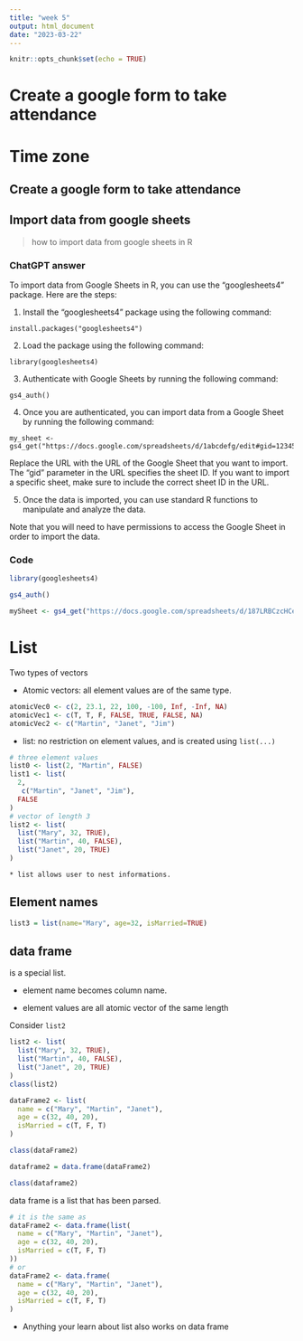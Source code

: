 ```yaml
---
title: "week 5"
output: html_document
date: "2023-03-22"
---
```


```r
knitr::opts_chunk$set(echo = TRUE)
```

# Create a google form to take attendance

# Time zone

## Create a google form to take attendance

## Import data from google sheets

> how to import data from google sheets in R

### ChatGPT answer

To import data from Google Sheets in R, you can use the "googlesheets4" package. Here are the steps:

1. Install the "googlesheets4" package using the following command:

```
install.packages("googlesheets4")
```

2. Load the package using the following command:

```
library(googlesheets4)
```

3. Authenticate with Google Sheets by running the following command:

```
gs4_auth()
```

4. Once you are authenticated, you can import data from a Google Sheet by running the following command:

```
my_sheet <- gs4_get("https://docs.google.com/spreadsheets/d/1abcdefg/edit#gid=123456789")
```

Replace the URL with the URL of the Google Sheet that you want to import. The "gid" parameter in the URL specifies the sheet ID. If you want to import a specific sheet, make sure to include the correct sheet ID in the URL.

5. Once the data is imported, you can use standard R functions to manipulate and analyze the data.

Note that you will need to have permissions to access the Google Sheet in order to import the data.

### Code

```r
library(googlesheets4)
```

```r
gs4_auth()
```

```r
mySheet <- gs4_get("https://docs.google.com/spreadsheets/d/187LRBCzcHCetea9ZsCnWOUFDdXCfVIZx3R2vvPsmh4I/edit#gid=91650247")
```


# List

Two types of vectors

  * Atomic vectors: all element values are of the same type.
  
```r
atomicVec0 <- c(2, 23.1, 22, 100, -100, Inf, -Inf, NA)
atomicVec1 <- c(T, T, F, FALSE, TRUE, FALSE, NA)
atomicVec2 <- c("Martin", "Janet", "Jim")
```

  * list: no restriction on element values, and is created using `list(...)`
  
```r
# three element values
list0 <- list(2, "Martin", FALSE)
list1 <- list(
  2, 
   c("Martin", "Janet", "Jim"),
  FALSE
)
# vector of length 3
list2 <- list(
  list("Mary", 32, TRUE), 
  list("Martin", 40, FALSE),
  list("Janet", 20, TRUE)
)
```
 
    * list allows user to nest informations. 

## Element names

```r
list3 = list(name="Mary", age=32, isMarried=TRUE)
```


## data frame 

is a special list.

  * element name becomes column name.
  
  * element values are all atomic vector of the same length

Consider `list2`

```r
list2 <- list(
  list("Mary", 32, TRUE), 
  list("Martin", 40, FALSE),
  list("Janet", 20, TRUE)
)
class(list2)
```

  
```r
dataFrame2 <- list(
  name = c("Mary", "Martin", "Janet"),
  age = c(32, 40, 20),
  isMarried = c(T, F, T) 
)

class(dataFrame2)

dataframe2 = data.frame(dataFrame2)

class(dataframe2)
```

data frame is a list that has been parsed.


```r
# it is the same as
dataFrame2 <- data.frame(list(
  name = c("Mary", "Martin", "Janet"),
  age = c(32, 40, 20),
  isMarried = c(T, F, T) 
))
# or 
dataFrame2 <- data.frame(
  name = c("Mary", "Martin", "Janet"),
  age = c(32, 40, 20),
  isMarried = c(T, F, T) 
)
```

  * Anything your learn about list also works on data frame




